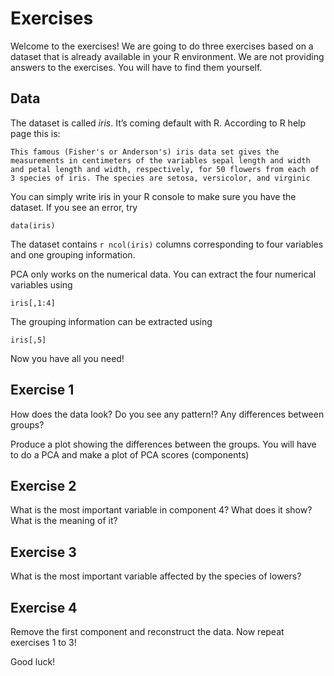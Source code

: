 # Exercises {#exer}

Welcome to the exercises! We are going to do three exercises based on a dataset that is already available in your R environment. We are not providing answers to the exercises. You will have to find them yourself.


## Data

The dataset is called *iris*. It's coming default with R. According to R help page this is:

    This famous (Fisher's or Anderson's) iris data set gives the measurements in centimeters of the variables sepal length and width and petal length and width, respectively, for 50 flowers from each of 3 species of iris. The species are setosa, versicolor, and virginic

You can simply write iris in your R console to make sure you have the dataset. If you see an error, try

    data(iris)

The dataset contains `r ncol(iris)` columns corresponding to four variables and one grouping information. 

PCA only works on the numerical data. You can extract the four numerical variables using 

    iris[,1:4]
    
The grouping information can be extracted using 

    iris[,5]

Now you have all you need!

## Exercise 1

How does the data look? Do you see any pattern!? Any differences between groups?

Produce a plot showing the differences between the groups. You will have to do a PCA and make a plot of PCA scores (components)

## Exercise 2

What is the most important variable in component 4? What does it show? What is the meaning of it?

## Exercise 3

What is the most important variable affected by the species of lowers?

## Exercise 4

Remove the first component and reconstruct the data. Now repeat exercises 1 to 3!

Good luck! 


